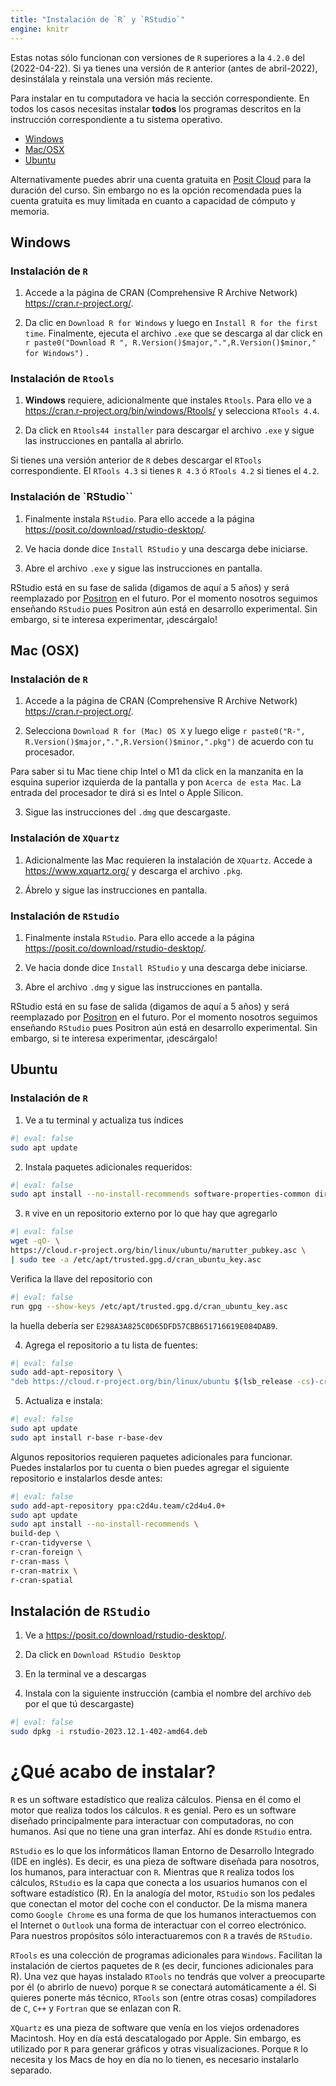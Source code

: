 ```yaml
---
title: "Instalación de `R` y `RStudio`"
engine: knitr
---
```


::: callout-warning
Estas notas sólo funcionan con versiones de `R` superiores a la `4.2.0` del (2022-04-22). Si ya tienes una versión de `R` anterior (antes de abril-2022), desinstálala y reinstala una versión más reciente.
:::

Para instalar en tu computadora ve hacia la sección correspondiente. En todos los casos necesitas instalar **todos** los programas descritos en la instrucción correspondiente a tu sistema operativo. 

-  [Windows](#windows)
-  [Mac/OSX](#mac-osx)
-  [Ubuntu](#ubuntu)

::: callout-tip
Alternativamente puedes abrir una cuenta gratuita en [Posit Cloud](https://posit.cloud/plans/free) para la duración del curso. Sin embargo no es la opción recomendada pues la cuenta gratuita es muy limitada en cuanto a capacidad de cómputo y memoria.
:::

## Windows {#windows}

### Instalación de `R`

1.  Accede a la página de CRAN (Comprehensive R Archive Network) <https://cran.r-project.org/>.

2.  Da clic en `Download R for Windows` y luego en `Install R for the first time`. Finalmente, ejecuta el archivo `.exe` que se descarga al dar click en `r paste0("Download R ", R.Version()$major,".",R.Version()$minor," for Windows")` .

### Instalación de `Rtools`

1.  **Windows** requiere, adicionalmente que instales `Rtools`. Para ello ve a <https://cran.r-project.org/bin/windows/Rtools/> y selecciona `RTools 4.4`.

2.  Da click en `Rtools44 installer` para descargar el archivo `.exe` y sigue las instrucciones en pantalla al abrirlo.

::: callout-warning
Si tienes una versión anterior de `R` debes descargar el `RTools` correspondiente. El `RTools 4.3` si tienes `R 4.3` ó `RTools 4.2` si tienes el `4.2`.
:::

### Instalación de \`RStudio\`\`

1.  Finalmente instala `RStudio`. Para ello accede a la página <https://posit.co/download/rstudio-desktop/>.

2.  Ve hacia donde dice `Install RStudio` y una descarga debe iniciarse.

3.  Abre el archivo `.exe` y sigue las instrucciones en pantalla.

::: callout-tip
RStudio está en su fase de salida (digamos de aquí a 5 años) y será reemplazado por [Positron](https://github.com/posit-dev/positron) en el futuro. Por el momento nosotros seguimos enseñando `RStudio` pues Positron aún está en desarrollo experimental. Sin embargo, si te interesa experimentar, ¡descárgalo!
:::

## Mac (OSX) {#mac-osx}

### Instalación de `R`

1.  Accede a la página de CRAN (Comprehensive R Archive Network) <https://cran.r-project.org/>.

2.  Selecciona `Download R for (Mac) OS X` y luego elige `r paste0("R-", R.Version()$major,".",R.Version()$minor,".pkg")` de acuerdo con tu procesador.

::: callout-note
Para saber si tu Mac tiene chip Intel o M1 da click en la manzanita en la esquina superior izquierda de la pantalla y pon `Acerca de esta Mac`. La entrada del procesador te dirá si es Intel o Apple Silicon.
:::

3.  Sigue las instrucciones del `.dmg` que descargaste.

### Instalación de `XQuartz`

1.  Adicionalmente las Mac requieren la instalación de `XQuartz`. Accede a <https://www.xquartz.org/> y descarga el archivo `.pkg`.

2.  Ábrelo y sigue las instrucciones en pantalla.

### Instalación de `RStudio`

1.  Finalmente instala `RStudio`. Para ello accede a la página <https://posit.co/download/rstudio-desktop/>.

2.  Ve hacia donde dice `Install RStudio` y una descarga debe iniciarse.

3.  Abre el archivo `.dmg` y sigue las instrucciones en pantalla.

::: callout-tip
RStudio está en su fase de salida (digamos de aquí a 5 años) y será reemplazado por [Positron](https://github.com/posit-dev/positron) en el futuro. Por el momento nosotros seguimos enseñando `RStudio` pues Positron aún está en desarrollo experimental. Sin embargo, si te interesa experimentar, ¡descárgalo!
:::

## Ubuntu

### Instalación de `R`

1.  Ve a tu terminal y actualiza tus índices

```bash
#| eval: false
sudo apt update
```

2.  Instala paquetes adicionales requeridos:

```bash
#| eval: false
sudo apt install --no-install-recommends software-properties-common dirmngr
```

3.  `R` vive en un repositorio externo por lo que hay que agregarlo

```bash
#| eval: false
wget -qO- \
https://cloud.r-project.org/bin/linux/ubuntu/marutter_pubkey.asc \
| sudo tee -a /etc/apt/trusted.gpg.d/cran_ubuntu_key.asc
```

::: callout-tip
Verifica la llave del repositorio con

```bash
#| eval: false
run gpg --show-keys /etc/apt/trusted.gpg.d/cran_ubuntu_key.asc 
```

la huella debería ser `E298A3A825C0D65DFD57CBB651716619E084DAB9`.
:::

4.  Agrega el repositorio a tu lista de fuentes:

```bash
#| eval: false
sudo add-apt-repository \ 
"deb https://cloud.r-project.org/bin/linux/ubuntu $(lsb_release -cs)-cran40/"
```

5.  Actualiza e instala:

```bash
#| eval: false
sudo apt update
sudo apt install r-base r-base-dev
```

::: callout-tip
Algunos repositorios requieren paquetes adicionales para funcionar. Puedes instalarlos por tu cuenta o bien puedes agregar el siguiente repositorio e instalarlos desde antes:

```bash
#| eval: false
sudo add-apt-repository ppa:c2d4u.team/c2d4u4.0+
sudo apt update
sudo apt install --no-install-recommends \ 
build-dep \ 
r-cran-tidyverse \ 
r-cran-foreign \ 
r-cran-mass \ 
r-cran-matrix \ 
r-cran-spatial
```
:::

## Instalación de `RStudio`

1.  Ve a <https://posit.co/download/rstudio-desktop/>.

2.  Da click en `Download RStudio Desktop`

3.  En la terminal ve a descargas

4.  Instala con la siguiente instrucción (cambia el nombre del archivo `deb` por el que tú descargaste)

```bash
#| eval: false
sudo dpkg -i rstudio-2023.12.1-402-amd64.deb
```

# ¿Qué acabo de instalar?

`R` es un software estadístico que realiza cálculos. Piensa en él como el motor que realiza todos los cálculos. `R` es genial. Pero es un software diseñado principalmente para interactuar con computadoras, no con humanos. Así que no tiene una gran interfaz. Ahí es donde `RStudio` entra.

`RStudio` es lo que los informáticos llaman Entorno de Desarrollo Integrado (IDE en inglés). Es decir, es una pieza de software diseñada para nosotros, los humanos, para interactuar con `R`. Mientras que `R` realiza todos los cálculos, `RStudio` es la capa que conecta a los usuarios humanos con el software estadístico (R). En la analogía del motor, `RStudio` son los pedales que conectan el motor del coche con el conductor. De la misma manera como `Google Chrome` es una forma de que los humanos interactuemos con el Internet o `Outlook` una forma de interactuar con el correo electrónico. Para nuestros propósitos sólo interactuaremos con `R` a través de `RStudio`.

`RTools` es una colección de programas adicionales para `Windows`. Facilitan la instalación de ciertos paquetes de `R` (es decir, funciones adicionales para R). Una vez que hayas instalado `RTools` no tendrás que volver a preocuparte por él (o abrirlo de nuevo) porque `R` se conectará automáticamente a él. Si quieres ponerte más técnico, `RTools` son (entre otras cosas) compiladores de `C`, `C++` y `Fortran` que se enlazan con R.

`XQuartz` es una pieza de software que venía en los viejos ordenadores Macintosh. Hoy en día está descatalogado por Apple. Sin embargo, es utilizado por `R` para generar gráficos y otras visualizaciones. Porque `R` lo necesita y los Macs de hoy en día no lo tienen, es necesario instalarlo separado.
